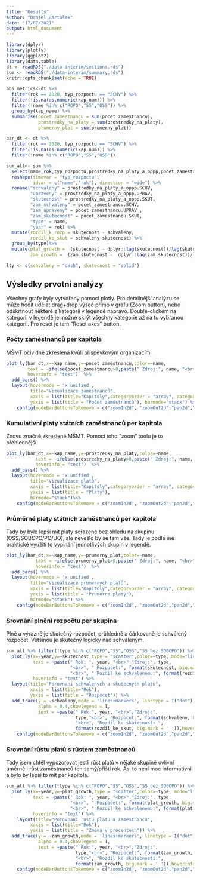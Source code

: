 ```yaml
---
title: "Results"
author: "Daniel Bartušek"
date: "17/07/2021"
output: html_document
---
```


```r
library(dplyr)
library(plotly)
library(ggplot2)
library(data.table)
dt <- readRDS("./data-interim/sections.rds")
sum <- readRDS("./data-interim/summary.rds")
knitr::opts_chunk$set(echo = TRUE)
```


```r
abs_metrics<-dt %>%
  filter(rok == 2020, typ_rozpoctu == "SCHV") %>%
  filter(!is.na(as.numeric(kap_num))) %>%
  filter(!name %in% c("ROPO","SS","OSS")) %>%
  group_by(kap_name) %>%
  summarise(pocet_zamestnancu = sum(pocet_zamestnancu),
            prostredky_na_platy = sum(prostredky_na_platy),
            prumerny_plat = sum(prumerny_plat))

bar_dt <- dt %>%
  filter(rok == 2020, typ_rozpoctu == "SCHV") %>%
  filter(!is.na(as.numeric(kap_num))) %>%
  filter(!name %in% c("ROPO","SS","OSS"))

sum_all<- sum %>%
  select(name,rok,typ_rozpoctu,prostredky_na_platy_a_oppp,pocet_zamestnancu) %>%
  reshape(timevar = "typ_rozpoctu",
          idvar = c("name","rok"), direction = "wide") %>%
  rename("schvaleny" = prostredky_na_platy_a_oppp.SCHV,
         "upraveny" = prostredky_na_platy_a_oppp.UPRAV,
         "skutecnost" = prostredky_na_platy_a_oppp.SKUT,
         "zam_schvaleny" = pocet_zamestnancu.SCHV,
         "zam_upraveny" = pocet_zamestnancu.UPRAV ,
         "zam_skutecnost" = pocet_zamestnancu.SKUT,
         "type" = name,
         "year" = rok) %>%
  mutate(rozdil_k_rozp = skutecnost - schvaleny,
         rozdil_ke_skut = schvaleny-skutecnost) %>%
  group_by(type)%>%
  mutate(plat_growth =  (skutecnost - dplyr::lag(skutecnost))/lag(skutecnost)*100,
         zam_growth =  (zam_skutecnost -  dplyr::lag(zam_skutecnost))/lag(zam_skutecnost)*100)

lty <- c(schvaleny = "dash", skutecnost = "solid")

```

## Výsledky prvotní analýzy

Všechny grafy byly vytvořeny pomocí plotly. Pro detailnější analýzu se může hodit udělat drag+drop výseč přímo v grafu (Zoom button), nebo odškrtnout některé z kategorií v legendě napravo. Double-clickem na kategorii v legendě je možné skrýt všechny kategorie až na tu vybranou kategorii. Pro reset je tam "Reset axes" button.

### Počty zaměstnanců per kapitola
MŠMT očividně zkreslená kvůli příspěvkovým organizacím.

```r
plot_ly(bar_dt,x=~kap_name,y=~pocet_zamestnancu,color=~name,
        text = ~ifelse(pocet_zamestnancu>0,paste(" Zdroj:", name, "<br>","Kapitola:", full_kap_name, "<br>", "Zaměstnanců:", format(pocet_zamestnancu, big.mark = ' ')),""),
        hoverinfo = "text")  %>%
  add_bars() %>%
  layout(hovermode = 'x unified',
         title="Vizualizace zaměstnanců",
         xaxis = list(title="Kapitoly",categoryorder = "array", categoryarray =arrange(abs_metrics,pocet_zamestnancu)$kap_name),
         yaxis = list(title = "Počet zaměstnanců"), barmode="stack") %>%
    config(modeBarButtonsToRemove = c("zoomIn2d", "zoomOut2d","pan2d","lasso2d","select2d","autoScale2d"),displaylogo = FALSE)
```

### Kumulativní platy státních zaměstnanců per kapitola
Znovu značně zkreslené MŠMT. Pomocí toho "zoom" toolu je to přehlednější.
```r
plot_ly(bar_dt,x=~kap_name,y=~prostredky_na_platy,color=~name,
           text = ~ifelse(prostredky_na_platy>0,paste(" Zdroj:", name, "<br>","Kapitola:", full_kap_name, "<br>", "Platy kumulativně:", format(prostredky_na_platy, big.mark = ' ')),""),
           hoverinfo = "text")  %>%
  add_bars() %>%
  layout(hovermode = 'x unified',
         title="Vizualizace platů",
         xaxis = list(title="Kapitoly",categoryorder = "array", categoryarray =arrange(abs_metrics,prostredky_na_platy)$kap_name),
         yaxis = list(title = "Platy"),
         barmode="stack")%>%
    config(modeBarButtonsToRemove = c("zoomIn2d", "zoomOut2d","pan2d","lasso2d","select2d","autoScale2d"),displaylogo = FALSE)
```


### Průměrné platy státních zaměstnanců per kapitola
Tady by bylo lepší mít platy seřazené bez ohledu na skupinu (OSS/SOBCPO/PO/UO), ale nevešlo by se tam vše. Tady je podle mě praktické využití to vypínání jednotlivých skupin v legendě.
```r
plot_ly(bar_dt,x=~kap_name,y=~prumerny_plat,color=~name,
           text = ~ifelse(prumerny_plat>0,paste(" Zdroj:", name, "<br>","Kapitola:", full_kap_name, "<br>", "Prumerny plat:", format(prumerny_plat, big.mark = ' ')),""),
           hoverinfo = "text")  %>%
  add_bars() %>%
  layout(hovermode = 'x unified',
         title="Vizualizace prumernych platů",
         xaxis = list(title="Kapitoly",categoryorder = "array", categoryarray =arrange(abs_metrics,prumerny_plat)$kap_name),
         yaxis = list(title = "Prumerne platy"),
         barmode="stack") %>%
    config(modeBarButtonsToRemove = c("zoomIn2d", "zoomOut2d","pan2d","lasso2d","select2d","autoScale2d"),displaylogo = FALSE)
```



### Srovnání plnění rozpočtu per skupina
Plně a výrazně je skutečný rozpočet, průhledně a čárkovaně je schválený rozpočet. Většinou je skutečný logicky nad schváleným.
```r
sum_all %>% filter(!type %in% c("ROPO","SS","OSS","SS_bez_SOBCPO")) %>% group_by(type) %>%
  plot_ly(x=~year,y=~skutecnost,type = "scatter",color=~type, mode="lines+markers", linetypes = lty,legendgroup = ~type, name = ~paste(type,"SKUT"),
          text = ~paste(" Rok: ", year, "<br>","Zdroj:", type,
                        "<br>", " Rozpocet:", format(skutecnost, big.mark = ' '),
                        "<br>", " Rozdil ke schvalenemu:", format(rozdil_k_rozp, big.mark = ' ')),
          hoverinfo = "text") %>%
  layout(title="Porovnani schvalenych a skutecnych platu",
         xaxis = list(title="Rok"),
         yaxis = list(title = "Rozpocet")) %>%
  add_trace(y = ~schvaleny,mode = 'lines+markers', linetype = I("dot"),legendgroup = ~type, name =~paste(type,"SCHV"),
            alpha = 0.4,showlegend = T,
            text = ~paste(" Rok:", year, "<br>","Zdroj:",
                          type,"<br>", "Rozpocet:", format(schvaleny, big.mark = ' '),
                          "<br>", "Rozdil ke skutecnosti:",
                          format(rozdil_ke_skut, big.mark = ' ')),hoverinfo = "text")%>%
    config(modeBarButtonsToRemove = c("zoomIn2d", "zoomOut2d","pan2d","lasso2d","select2d","autoScale2d"),displaylogo = FALSE)
```

### Srovnání růstu platů s růstem zaměstnanců

Tady jsem chtěl vypozorovat jestli růst platů v nějaké skupině ovlivní úměrně i růst zaměstnanců ten samý/příští rok. Asi to není moc informativní a bylo by lepší to mít per kapitola.

```r
sum_all %>% filter(!type %in% c("ROPO","SS","OSS","SS_bez_SOBCPO")) %>% group_by(type) %>%
  plot_ly(x=~year,y=~plat_growth,type = "scatter",color=~type, mode="lines+markers",legendgroup = ~type, name = ~paste(type,"PLAT"),
          text = ~paste(" Rok: ", year, "<br>","Zdroj:", type,
                        "<br>", " Rozpocet:", format(plat_growth, big.mark = ' '),
                        "<br>", " Rozdil ke schvalenemu:", format(plat_growth, big.mark = ' ')),
          hoverinfo = "text") %>%
    layout(title="Porovnani rustu platu a zamestnancu",
         xaxis = list(title="Rok"),
         yaxis = list(title = "Zmena v procentech")) %>%
  add_trace(y = ~zam_growth,mode = 'lines+markers', linetype = I("dot"),legendgroup = ~type, name =~paste(type,"ZAM"),
            alpha = 0.4,showlegend = T,
            text = ~paste(" Rok:", year, "<br>","Zdroj:",
                          type,"<br>", "Rozpocet:", format(zam_growth, big.mark = ' '),
                          "<br>", "Rozdil ke skutecnosti:",
                          format(zam_growth, big.mark = ' ')),hoverinfo = "text")%>%
    config(modeBarButtonsToRemove = c("zoomIn2d", "zoomOut2d","pan2d","lasso2d","select2d","autoScale2d"),displaylogo = FALSE)
```



